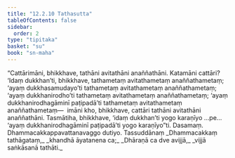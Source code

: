 ```yaml
---
title: "12.2.10 Tathasutta"
tableOfContents: false
sidebar:
  order: 2
type: "tipitaka"
basket: "su"
book: "sn-maha"
---
```



<DynamicBreadcrumb />

<Division number="1090" book="sn-maha">

<Paragraph number="2258" book="sn-maha">
“Cattārimāni, bhikkhave, tathāni avitathāni anaññathāni. Katamāni cattāri? ‘Idaṃ dukkhan’ti, bhikkhave, tathametaṃ avitathametaṃ anaññathametaṃ; ‘ayaṃ dukkhasamudayo’ti tathametaṃ avitathametaṃ anaññathametaṃ; ‘ayaṃ dukkhanirodho’ti tathametaṃ avitathametaṃ anaññathametaṃ; ‘ayaṃ dukkhanirodhagāminī paṭipadā’ti tathametaṃ avitathametaṃ anaññathametaṃ—  imāni kho, bhikkhave, cattāri tathāni avitathāni anaññathāni.
</Paragraph>

<Paragraph number="2259" book="sn-maha">
Tasmātiha, bhikkhave, ‘idaṃ dukkhan’ti yogo karaṇīyo …pe…  ‘ayaṃ dukkhanirodhagāminī paṭipadā’ti yogo karaṇīyo”ti.

</Paragraph>
</Division>

<Paragraph number="2260" type="center" book="sn-maha">
Dasamaṃ.



</Paragraph>

<Paragraph number="2261" type="center" book="sn-maha">
Dhammacakkappavattanavaggo dutiyo.



</Paragraph>

<Paragraph number="2262" type="center" book="sn-maha">
Tassuddānaṃ


</Paragraph>

<Paragraph number="2263" type="verses" book="sn-maha">
_Dhammacakkaṃ tathāgataṃ,_  
_khandhā āyatanena ca;_  
_Dhāraṇā ca dve avijjā,_  
_vijjā saṅkāsanā tathāti._
</Paragraph>